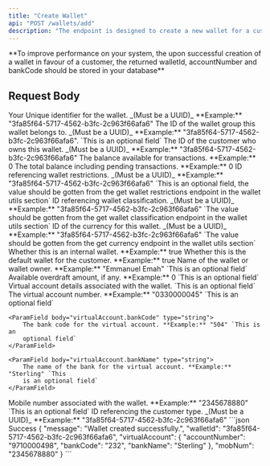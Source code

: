 ```yaml
---
title: "Create Wallet"
api: "POST /wallets/add"
description: "The endpoint is designed to create a new wallet for a customer."
---
```


<Info>
	**To improve performance on your system, the upon successful creation of a
	wallet in favour of a customer, the returned walletId, accountNumber and
	bankCode should be stored in your database**
</Info>

## Request Body

<ParamField body="id" type="string">
	Your Unique identifier for the wallet. _(Must be a UUID)_ **Example:**
	"3fa85f64-5717-4562-b3fc-2c963f66afa6"
</ParamField>

<ParamField body="walletGroupId" type="string">
	The ID of the wallet group this wallet belongs to. _(Must be a UUID)_
	**Example:** "3fa85f64-5717-4562-b3fc-2c963f66afa6". `This is an optional
	field`
</ParamField>

<ParamField body="customerId" type="string" required>
	The ID of the customer who owns this wallet. _(Must be a UUID)_ **Example:**
	"3fa85f64-5717-4562-b3fc-2c963f66afa6"
</ParamField>

<ParamField body="availableBalance" type="number">
	The balance available for transactions. **Example:** 0
</ParamField>

<ParamField body="ledgerBalance" type="number">
	The total balance including pending transactions. **Example:** 0
</ParamField>

<ParamField body="walletRestrictionId" type="string">
	ID referencing wallet restrictions. _(Must be a UUID)_ **Example:**
	"3fa85f64-5717-4562-b3fc-2c963f66afa6" `This is an optional field, the value
	should be gotten from the get wallet restrictions endpoint in the wallet utils
	section`
</ParamField>

<ParamField body="walletClassificationId" type="string">
	ID referencing wallet classification. _(Must be a UUID)_ **Example:**
	"3fa85f64-5717-4562-b3fc-2c963f66afa6" `The value should be gotten from the
	get wallet classification endpoint in the wallet utils section`
</ParamField>

<ParamField body="currencyId" type="string" required>
	ID of the currency for this wallet. _(Must be a UUID)_ **Example:**
	"3fa85f64-5717-4562-b3fc-2c963f66afa6" `The value should be gotten from the
	get currency endpoint in the wallet utils section`
</ParamField>

<ParamField body="isInternal" type="boolean">
	Whether this is an internal wallet. **Example:** true
</ParamField>

<ParamField body="isDefault" type="boolean">
	Whether this is the default wallet for the customer. **Example:** true
</ParamField>

<ParamField body="name" type="string">
	Name of the wallet or wallet owner. **Example:** "Emmanuel Emah" `This is an
	optional field`
</ParamField>

<ParamField body="overdraft" type="number">
	Available overdraft amount, if any. **Example:** 0 `This is an optional field`
</ParamField>

<ParamField body="virtualAccount" type="object">
	Virtual account details associated with the wallet. `This is an optional
	field`
</ParamField>

<Expandable title="virtualAccount properties">
	<ParamField body="virtualAccount.accountNumber" type="string">
		The virtual account number. **Example:** "0330000045" `This is an optional
		field`
	</ParamField>

    <ParamField body="virtualAccount.bankCode" type="string">
    	The bank code for the virtual account. **Example:** "504" `This is an
    	optional field`
    </ParamField>

    <ParamField body="virtualAccount.bankName" type="string">
    	The name of the bank for the virtual account. **Example:** "Sterling" `This
    	is an optional field`
    </ParamField>

</Expandable>

<ParamField body="mobNum" type="string">
	Mobile number associated with the wallet. **Example:** "2345678880" `This is
	an optional field`
</ParamField>

<ParamField body="customerTypeId" type="string">
	ID referencing the customer type. _(Must be a UUID)_ **Example:**
	"3fa85f64-5717-4562-b3fc-2c963f66afa6"
</ParamField>

<ResponseExample>
```json Success
{
	"message": "Wallet created successfully.",
	"walletId": "3fa85f64-5717-4562-b3fc-2c963f66afa6",
	"virtualAccount": {
		"accountNumber": "9710000498",
		"bankCode": "232",
		"bankName": "Sterling"
	},
	"mobNum": "2345678880"
}
```
</ResponseExample>

